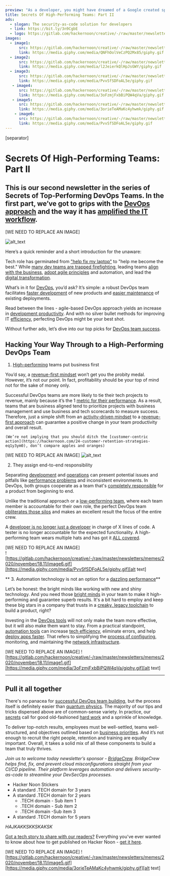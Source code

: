 ```yaml
---
preview: "As a developer, you might have dreamed of a Google created specifically for techies. Just imagine, a digital platform brimming with content for coders, including Q&A and job listings. Every question about programming answered. Each inextricable bug is solved. A larger audience of qualified experts come-at-able. Sounds dreamlike, right?"
title: Secrets Of High-Performing Teams: Part II
ads:
  - slogan: The security-as-code solution for developers
  - link: https://bit.ly/3n9CgbE
  - logo: https://gitlab.com/hackernoon/creative/-/raw/master/newsletters/logos/thematic/2020/October/Bridgecrew_stacked.jpg 
images:
  - image1:
      src: https://gitlab.com/hackernoon/creative/-/raw/master/newsletters/memes/2020/november/18.11/image3.gif
      link: https://media.giphy.com/media/QNFhOolVeCzPQ2Mx85/giphy.gif
  - image2:
      src: https://gitlab.com/hackernoon/creative/-/raw/master/newsletters/memes/2020/november/18.11/image4.gif
      link: https://media.giphy.com/media/l2JeierkQlHpJsGWY/giphy.gif
  - image3:
      src: https://gitlab.com/hackernoon/creative/-/raw/master/newsletters/memes/2020/november/18.11/image6.gif
      link: https://media.giphy.com/media/PvvSfSDFoAL5e/giphy.gif
   - image4:
      src: https://gitlab.com/hackernoon/creative/-/raw/master/newsletters/memes/2020/november/18.11/image1.gif
      link: https://media.giphy.com/media/3oFzmjFxbBiPQW4qVa/giphy.gif
   - image5:
      src: https://gitlab.com/hackernoon/creative/-/raw/master/newsletters/memes/2020/november/18.11/image5.gif
      link: https://media.giphy.com/media/3orieTeAMaKc4yhwmk/giphy.gif
    - image6:
      src: https://gitlab.com/hackernoon/creative/-/raw/master/newsletters/memes/2020/november/18.11/image6.gif
      link: https://media.giphy.com/media/PvvSfSDFoAL5e/giphy.gif
---
```


<!-- AAAAAAAAAAAA NOW DIE -->


[separator]

# Secrets Of High-Performing Teams: Part II

## This is our second newsletter in the series of Secrets of Top-Performing DevOps Teams. In the first part, we’ve got to grips with the [DevOps approach](https://hackernoon.com/devops-fundamentals-you-ever-wanted-to-know-zt2m3uh6) and the way it has [amplified the IT workflow](https://hackernoon.com/tagged/workflow).



[WE NEED TO REPLACE AN IMAGE]

![alt_text](https://gitlab.com/hackernoon/creative/-/raw/master/newsletters/memes/2020/november/18.11/image3.gif "image_tooltip")


<!-- Link: [https://media.giphy.com/media/QNFhOolVeCzPQ2Mx85/giphy.gif](https://media.giphy.com/media/QNFhOolVeCzPQ2Mx85/giphy.gif)  -->

Here’s a quick reminder and a short introduction for the unaware:

Tech role has germinated from ["help fix my laptop"](https://hackernoon.com/search?query=horror) to "help me become the best." While [many dev teams are trapped firefighting](https://hackernoon.com/tagged/team-productivity), leading teams [align with the business](https://hackernoon.com/tagged/business), [adopt agile principles](https://hackernoon.com/tagged/agile) and automation, and lead the [digital transformation](https://hackernoon.com/tagged/transformation).

What’s in it for [DevOps](https://hackernoon.com/tagged/devops), you’d ask? It’s simple: a robust DevOps team facilitates [faster development](https://hackernoon.com/founders-guide-how-to-outsource-software-development-in-2020-y1473yr7) of new products and [easier maintenance](https://hackernoon.com/3-reasons-why-teams-fail-avx3ta7) of existing deployments. 

Read between the lines - agile-based DevOps approach yields an increase in [development productivity](https://hackernoon.com/4-ways-startups-can-use-tech-and-automation-to-be-more-efficient-j3423w51). And with no silver bullet methods for improving IT [efficiency](https://hackernoon.com/if-formula-1-defined-efficiency-675z3yqd), perfecting DevOps might be your best shot. 

Without further ado, let’s dive into our top picks for [DevOps team success](https://hackernoon.com/devops-as-a-service-or-do-you-really-need-a-devops-team-cc4q32wj).


## Hacking Your Way Through to a High-Performing DevOps Team



1. [High-performing](https://hackernoon.com/3-easy-ways-to-improve-performance-of-your-python-code-dw183uzo) teams put business first

You’d say, a [revenue-first mindset](https://hackernoon.com/five-undervalued-data-points-for-emerging-businesses-5c2w3eun) won’t get you the probity medal. However, it’s not our point. In fact, profitability should be your top of mind not for the sake of money only. 


Successful DevOps teams are more likely to tie their tech projects to revenue, mainly because it’s the 1 [metric for their performance](https://hackernoon.com/the-secret-of-growth-how-to-achieve-dollar1m-arr-in-6-months-vi1832mp). As a result, teams that are business aligned tend to prioritize projects with business management and use business and tech scorecards to measure success. Therefore, just a simple shift from an [activity-driven mindset](https://hackernoon.com/data-that-you-need-is-worth-gold-not-data-that-you-already-have-5c60f9345c6b) to a [revenue-first approach](https://hackernoon.com/4-business-lessons-from-the-failure-of-wework-the-47-billion-dollar-tech-company-3ahi3201) can guarantee a positive change in your team productivity and overall result.


    (We’re not implying that you should ditch the [customer-centric action](https://hackernoon.com/24-customer-retention-strategies-eq1y3ym0), don’t compare apples and oranges)

[WE NEED TO REPLACE AN IMAGE]
![alt_text](https://gitlab.com/hackernoon/creative/-/raw/master/newsletters/memes/2020/november/18.11/image4.gif "image_tooltip")



<!--     Link: [https://media.giphy.com/media/l2JeierkQlHpJsGWY/giphy.gif](https://media.giphy.com/media/l2JeierkQlHpJsGWY/giphy.gif)  -->

2. They assign end-to-end responsibility

Separating [development](https://hackernoon.com/ownership-and-responsibility-in-software-development-teams-6wr3n17) and [operations](https://hackernoon.com/0-to-90-bn-in-a-decade-uber-takeaways-for-startups-and-roadblocks-ahead-for-uber-b17c3bee2a3f) can present potential issues and pitfalls like [performance problems](https://hackernoon.com/the-surprise-outcome-of-measuring-our-pull-requests-process-4v683tbw) and inconsistent environments. In DevOps, both groups cooperate as a team that's [completely responsible](https://hackernoon.com/take-responsibility-dont-blame-it-on-the-users-hoz3n2u) for a product from beginning to end. 


Unlike the traditional approach or a [low-performing team](https://hackernoon.com/good-ux-manager-bad-ux-manager-33df51f7367c), where each team member is accountable for their own role, the perfect DevOps team [obliterates those silos](https://hackernoon.com/how-to-prioritize-product-requirements-77d139b4a343) and makes an excellent result the focus of the entire crew.


A [developer is no longer just a developer](https://hackernoon.com/highest-paid-software-developer-c66b9f4cc53e) in charge of X lines of code. A tester is no longer accountable for the expected functionality.  A high-performing team wears multiple hats and has got it [ALL covered](https://hackernoon.com/dont-optimize-things-that-dont-work-yet-957j30qv).


[WE NEED TO REPLACE AN IMAGE]    
![https://gitlab.com/hackernoon/creative/-/raw/master/newsletters/memes/2020/november/18.11/image6.gif][https://media.giphy.com/media/PvvSfSDFoAL5e/giphy.gif][alt text]


** 3. Automation technology is not an option for a [dazzling performance](https://hackernoon.com/my-top-three-priorities-as-a-software-development-manager-cq2x32c1)**

Let’s be honest: the bright minds like working with new and shiny technology. And you need those [bright minds](https://hackernoon.com/software-specifications-define-plan-and-execute-more-effective-projects-p0803tzz) in your team to make it high-performing and guarantee superb results. It's a bit hard to employ and keep these big stars in a company that trusts in a [creaky, legacy toolchain](https://hackernoon.com/devops-principles-culture-vs-tooling-vvac367z) to build a product, right?


Investing in the [DevOps tools](https://hackernoon.com/7-best-devops-security-practices-devsecops-and-its-merits-mr2p3unk) will not only make the team more effective, but it will also make them want to stay. From a practical standpoint, [automation tools](https://hackernoon.com/automating-security-in-devops-top-15-tools-69253w9e) can increase [tech efficiency](https://hackernoon.com/why-devops-is-important-during-the-covid-19-pandemic-6u1i3tul), eliminate errors, and help [deploy apps faster](https://hackernoon.com/the-difference-between-ci-and-cd-in-devops-bc2z3uae). That refers to simplifying the [process of configuring](https://hackernoon.com/how-to-make-a-devops-strategy-pk153uyb), monitoring, and maintaining the [network infrastructure](https://hackernoon.com/ever-wondered-why-we-use-containers-in-devops-l5113wif).


[WE NEED TO REPLACE AN IMAGE]
![https://gitlab.com/hackernoon/creative/-/raw/master/newsletters/memes/2020/november/18.11/image1.gif][https://media.giphy.com/media/3oFzmjFxbBiPQW4qVa/giphy.gif][alt text]

-------

## Pull it all together

There's no panacea for [successful DevOps team building](https://hackernoon.com/measuring-devops-metrics-a-how-to-guide-ot113ztl), but the process itself is definitely easier than [quantum physics](https://www.hackernoon.com/how-quantum-dots-technology-driving-advancements-in-lcd-and-oled-display-quality-2e163uxg). The majority of our tips and tricks dispensed above are of common-sense variety. In practice, our [secrets](https://hackernoon.com/are-you-telling-the-story-of-your-software-mc133w92) call for good old-fashioned [hard work](https://hackernoon.com/how-to-approach-strategic-planning-when-the-sky-is-falling-oq5k3yer) and a sprinkle of knowledge.

To deliver top-notch results, employees must be well-settled, teams well-structured, and objectives outlined based on [business priorities](https://hackernoon.com/ceos-survey-on-digital-transformation-in-2017-by-gartner-c2d6e842f86c). And it’s not enough to recruit the right people, retention and training are equally important. Overall, it takes a solid mix of all these components to build a team that truly thrives.



_Join us to welcome today newsletter’s sponsor - [BridgeCrew](https://bit.ly/3n9CgbE). BridgeCrew helps find, fix, and prevent cloud misconfigurations straight from your CI/CD pipeline. Their platform leverages automation and delivers security-as-code to streamline your DevSecOps processes._


*   Hacker Noon Stickers
*   A standard .TECH domain for 3 years
*   A standard .TECH domain for 2 years
    *   .TECH domain - Sub item 1
    *   .TECH domain - Sub item 2
    *   .TECH domain -Sub item 3
*   A standard .TECH domain for 5 years

*HAJKAKKSKKSKAKSK*

[Got a tech story to share with our readers?](http://auth.hackernoon.com/) Everything you've ever wanted to know about how to get published on Hacker Noon - [get it here](https://hackernoon.com/how-to-get-published-on-hacker-noon-a-step-by-step-guide-zcp36rz).

[WE NEED TO REPLACE AN IMAGE]
![https://gitlab.com/hackernoon/creative/-/raw/master/newsletters/memes/2020/november/18.11/image5.gif][https://media.giphy.com/media/3orieTeAMaKc4yhwmk/giphy.gif][alt text]
